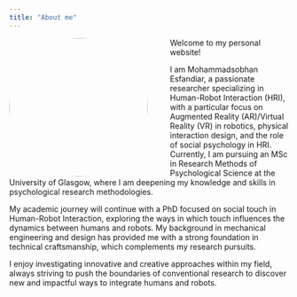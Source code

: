 ```yaml
---
title: "About me"
---
```



<img src="MyPicture.jpg" style="float: left; margin-right: 40px; border-radius: 50%; width: 250px;"/>



Welcome to my personal website! 

I am Mohammadsobhan Esfandiar, a passionate researcher specializing in Human-Robot Interaction (HRI), with a particular focus on Augmented Reality (AR)/Virtual Reality (VR) in robotics, physical interaction design, and the role of social psychology in HRI. Currently, I am pursuing an MSc in Research Methods of Psychological Science at the University of Glasgow, where I am deepening my knowledge and skills in psychological research methodologies.

My academic journey will continue with a PhD focused on social touch in Human-Robot Interaction, exploring the ways in which touch influences the dynamics between humans and robots. My background in mechanical engineering and design has provided me with a strong foundation in technical craftsmanship, which complements my research pursuits.

I enjoy investigating innovative and creative approaches within my field, always striving to push the boundaries of conventional research to discover new and impactful ways to integrate humans and robots.